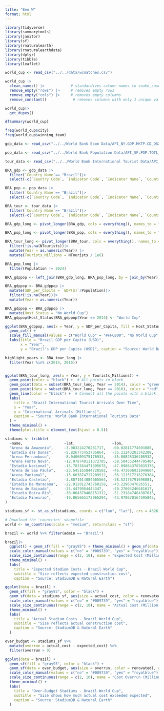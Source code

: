 ```yaml
---
title: "Ben W"
format: html
---
```


```r
library(tidyverse)
library(summarytools)
library(janitor)
library(sf)
library(rnaturalearth)
library(rnaturalearthdata)
library(dplyr)
library(tibble)
library(leaflet)
```

```r
world_cup <- read_csv("../../data/wcmatches.csv")
```

```r

world_cup |>
  clean_names() |>            # standardizes column names to snake_case
  remove_empty("rows") |>     # removes empty rows
  remove_empty("cols") |>     # removes empty columns
  remove_constant()            # removes columns with only 1 unique value
```

```r
world_cup|>
  get_dupes()                  
```

```r
dfSummary(world_cup)
```
```r
freq(world_cup$city)
freq(world_cup$winning_team)
```





```r
gdp_data <- read_csv("../../World Bank Econ Data/API_NY.GDP.MKTP.CD_DS2_en_csv_v2_26433.csv", skip = 4)

pop_data <- read_csv("../../World Bank Population Data/API_SP.POP.TOTL_DS2_en_csv_v2_19373.csv", skip = 4)

tour_data <- read_csv("../../World Bank International Tourist Data/API_ST.INT.ARVL_DS2_en_csv_v2_19636.csv", skip = 4)
```

```r
BRA_gdp <- gdp_data |>
  filter(`Country Name`== "Brazil")|>
  select(-c(`Country Code`, `Indicator Code`, `Indicator Name`, `Country Name`))

BRA_pop <- pop_data |>
  filter(`Country Name`== "Brazil")|>
  select(-c(`Country Code`, `Indicator Code`, `Indicator Name`, `Country Name`))

BRA_tour <- tour_data |>
  filter(`Country Name`== "Brazil")|>
  select(-c(`Country Code`, `Indicator Code`, `Indicator Name`, `Country Name`))
```

```r
BRA_gdp_long <- pivot_longer(BRA_gdp, cols = everything(), names_to = "Year", values_to = "GDP($)")

BRA_pop_long <- pivot_longer(BRA_pop, cols = everything(), names_to = "Year", values_to = "Population")

BRA_tour_long <- pivot_longer(BRA_tour, cols = everything(), names_to = "Year", values_to = "NTourists")|>
  filter(!is.na(NTourists))|>
  mutate(Year = as.numeric(Year)) |>
  mutate(Tourists_Millions = NTourists / 1e6)

BRA_pop_long |>
  filter(Population != 2024)

BRA_gdppop <- left_join(BRA_gdp_long, BRA_pop_long, by = join_by(Year))
```

```r
BRA_gdppop <- BRA_gdppop |>
  mutate(GDP_per_Capita = `GDP($)`/Population)|>
  filter(!is.na(Year))|>
  mutate(Year = as.numeric(Year))
```

```r
BRA_gdppop <- BRA_gdppop |>
  mutate(Host_Status = "No World Cup")
BRA_gdppop$Host_Status[BRA_gdppop$Year == 2014] <- "World Cup"

ggplot(BRA_gdppop, aes(x = Year, y = GDP_per_Capita, fill = Host_Status)) + 
  geom_col() + 
  scale_fill_manual(values = c("World Cup" = "#FFCB00", "No World Cup" = "lightgrey")) + 
  labs(title = "Brazil GDP per Capita (USD)",
       x = "Year",
       y = "Brazil's GDP per Capita (USD)", caption = "Source: World Bank Population & GDP Data", fill = "World Cup Status") + theme_minimal() + theme(plot.title = element_text(hjust = 0.5))
```
```r
highlight_years <- BRA_tour_long |>
  filter(Year %in% c(2014, 2016))


ggplot(BRA_tour_long, aes(x = Year, y = Tourists_Millions)) +
  geom_point(color = "black") +  # All points in black
  geom_point(data = subset(BRA_tour_long, Year == 2014), color = "green", size = 3) +  # World Cup
  geom_point(data = subset(BRA_tour_long, Year == 2016), color = "red", size = 3) +    # Olympics
  geom_line(color = "black") +  # Connect all the points with a black line
  labs(
    title = "Brazil International Tourist Arrivals Over Time",
    x = "Year",
    y = "International Arrivals (Millions)",
    caption = "Source: World Bank International Tourists Data"
  ) +
  theme_minimal() +
  theme(plot.title = element_text(hjust = 0.5))

```

```r
stadiums <- tribble(
  ~name,                   ~lat,                 ~lon,                   ~renovated, ~expected_cost, ~actual_cost,
  "Arena da Amazonia",     -3.083224270281717,   -60.02811774693085,    "no",       499,            669.5,
  "Estadio das Dunas",     -5.826773453735864,   -35.21243203342208,    "no",       400,            423,
  "Arena Pernambuco",      -8.040609375176933,   -35.00828336408932,    "no",       532,            650,
  "Arena Fonte Nova",      -12.978740111372705,  -38.504352444705404,   "no",       400,            592,
  "Estadio Nacional",      -15.783384471395678,  -47.898643789835376,   "no",       696,           1400,
  "Arena de Sao Paulo",    -23.545165844720582,  -46.473606931949604,   "no",       820,           1200,
  "Arena Pantanal",        -15.603874717209912,  -56.121517216278384,   "no",       342,            646,
  "Estadio Castelao",      -3.8071014084665564,  -38.52176791698881,    "yes",      519,            519,
  "Estadio De Maracana",   -22.912012743760158,  -43.2296347626551,     "yes",      706,           1050,
  "Arena de Baixada",      -25.4479984444347,    -49.27604246681617,    "yes",      184.6,          360,
  "Estadio Beira-Rio",     -30.064370408151312,  -51.231847404307615,   "yes",      200,            330,
  "Estadio Mineirao",      -19.865665173965294,  -43.970670164595845,   "yes",      750,            695
)
```

```r
stadiums_sf <- st_as_sf(stadiums, coords = c("lon", "lat"), crs = 4326)
```



```r
# Download the 'countries' shapefile
world <- ne_countries(scale = "medium", returnclass = "sf")

brazil <- world %>% filter(admin == "Brazil")

brazil|>
  ggplot() + geom_sf(fill = "gray95") + theme_minimal() + geom_sf(data = stadiums_sf, aes(size = expected_cost, color = renovated), alpha = 0.8) +
  scale_color_manual(values = c("no" = "#009739", "yes" = "royalblue")) +
  scale_size_continuous(range = c(2, 10), name = "Expected Cost (Million BRL)") +
  theme_minimal() +
  labs(
    title = "Expected Stadium Costs - Brazil World Cup",
    subtitle = "Size reflects expected construction cost",
    caption = "Source: StadiumDB & Natural Earth")
```
```r
ggplot(data = brazil) +
  geom_sf(fill = "gray95", color = "black") +
  geom_sf(data = stadiums_sf, aes(size = actual_cost, color = renovated), alpha = 0.8) +
  scale_color_manual(values = c("no" = "#009739", "yes" = "royalblue")) +
  scale_size_continuous(range = c(2, 10), name = "Actual Cost (Million BRL)") +
  theme_minimal() +
  labs(
    title = "Actual Stadium Costs - Brazil World Cup",
    subtitle = "Size reflects actual construction cost",
    caption = "Source: StadiumDB & Natural Earth"
  )

```

```r
over_budget <- stadiums_sf %>%
  mutate(overrun = actual_cost - expected_cost) %>%
  filter(overrun > 0)
```

```r
ggplot(data = brazil) +
  geom_sf(fill = "gray95", color = "black") +
  geom_sf(data = over_budget, aes(size = overrun, color = renovated), alpha = 0.85) +
  scale_color_manual(values = c("no" = "#009739", "yes" = "royalblue")) +
  scale_size_continuous(range = c(2, 10), name = "Cost Overrun (Million BRL)") +
  theme_minimal() +
  labs(
    title = "Over-Budget Stadiums - Brazil World Cup",
    subtitle = "Size shows how much actual cost exceeded expected",
    caption = "Source: StadiumDB & Natural Earth"
  )

```
